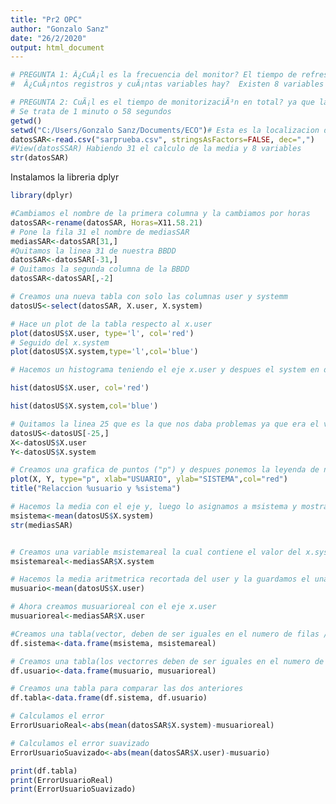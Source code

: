 ```yaml
---
title: "Pr2 OPC"
author: "Gonzalo Sanz"
date: "26/2/2020"
output: html_document
---
```


```r
# PREGUNTA 1: Â¿CuÃ¡l es la frecuencia del monitor? El tiempo de refresco es de 2 segundos  
#  Â¿CuÃ¡ntos registros y cuÃ¡ntas variables hay?  Existen 8 variables y existen 30 registros

# PREGUNTA 2: CuÃ¡l es el tiempo de monitorizaciÃ³n en total? ya que la primera medida es 11:58:23 y la ult es 11:59:21
# Se trata de 1 minuto o 58 segundos
getwd()
setwd("C:/Users/Gonzalo Sanz/Documents/ECO")# Esta es la localizacion del WS
datosSAR<-read.csv("sarprueba.csv", stringsAsFactors=FALSE, dec=",")
#View(datosSSAR) Habiendo 31 el calculo de la media y 8 variables
str(datosSAR)
```

Instalamos la libreria dplyr

```r
library(dplyr)
```


```r
#Cambiamos el nombre de la primera columna y la cambiamos por horas
datosSAR<-rename(datosSAR, Horas=X11.58.21)
# Pone la fila 31 el nombre de mediasSAR
mediasSAR<-datosSAR[31,]
#Quitamos la linea 31 de nuestra BBDD
datosSAR<-datosSAR[-31,]
# Quitamos la segunda columna de la BBDD
datosSAR<-datosSAR[,-2]
```

```r
# Creamos una nueva tabla con solo las columnas user y systemm
datosUS<-select(datosSAR, X.user, X.system)

# Hace un plot de la tabla respecto al x.user
plot(datosUS$X.user, type='l', col='red')
# Seguido del x.system
plot(datosUS$X.system,type='l',col='blue')
```


```r

# Hacemos un histograma teniendo el eje x.user y despues el system en distintos colores

hist(datosUS$X.user, col='red')

hist(datosUS$X.system,col='blue')

```



```r
# Quitamos la linea 25 que es la que nos daba problemas ya que era el valor mas alto y asignamos la eje x la columna de user y al y el de system
datosUS<-datosUS[-25,]
X<-datosUS$X.user 
Y<-datosUS$X.system

# Creamos una grafica de puntos ("p") y despues ponemos la leyenda de nuestra grafica
plot(X, Y, type="p", xlab="USUARIO", ylab="SISTEMA",col="red")
title("Relaccion %usuario y %sistema")
```

```r
# Hacemos la media con el eje y, luego lo asignamos a msistema y mostramos los datos
msistema<-mean(datosUS$X.system)
str(mediasSAR)


# Creamos una variable msistemareal la cual contiene el valor del x.system que equivale a 1.38
msistemareal<-mediasSAR$X.system

# Hacemos la media aritmetrica recortada del user y la guardamos el una variable 
musuario<-mean(datosUS$X.user)

# Ahora creamos musuarioreal con el eje x.user
musuarioreal<-mediasSAR$X.user

```

```r

#Creamos una tabla(vector, deben de ser iguales en el numero de filas /columnas) unicamente con las 2 variables msistema y msistemareal
df.sistema<-data.frame(msistema, msistemareal)

# Creamos una tabla(los vectorres deben de ser iguales en el numero de filas /columnas) unicamente con las 2 variables msistema y msistemareal
df.usuario<-data.frame(musuario, musuarioreal)

# Creamos una tabla para comparar las dos anteriores 
df.tabla<-data.frame(df.sistema, df.usuario)

# Calculamos el error 
ErrorUsuarioReal<-abs(mean(datosSAR$X.system)-musuarioreal)

# Calculamos el error suavizado
ErrorUsuarioSuavizado<-abs(mean(datosSAR$X.user)-musuario)

print(df.tabla)
print(ErrorUsuarioReal)
print(ErrorUsuarioSuavizado)
```
